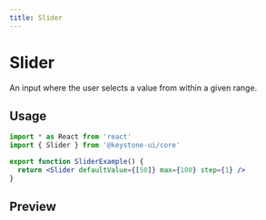 ```yaml
---
title: Slider
---
```



# Slider

An input where the user selects a value from within a given range.

## Usage

```jsx
import * as React from 'react'
import { Slider } from '@keystone-ui/core'

export function SliderExample() {
  return <Slider defaultValue={[50]} max={100} step={1} />
}
```

## Preview

<Preview>
  <Slider defaultValue={[50]} max={100} step={1} />
</Preview>
